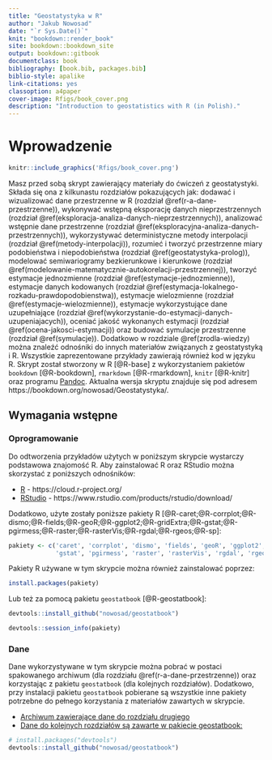 ```yaml
--- 
title: "Geostatystyka w R"
author: "Jakub Nowosad"
date: "`r Sys.Date()`"
knit: "bookdown::render_book"
site: bookdown::bookdown_site
output: bookdown::gitbook
documentclass: book
bibliography: [book.bib, packages.bib]
biblio-style: apalike
link-citations: yes
classoption: a4paper
cover-image: Rfigs/book_cover.png
description: "Introduction to geostatistics with R (in Polish)."
---
```


# Wprowadzenie

```r
knitr::include_graphics('Rfigs/book_cover.png')
```

Masz przed sobą skrypt zawierający materiały do ćwiczeń z geostatystyki. Składa się ona z kilkunastu rozdziałów pokazujących jak: dodawać i wizualizować dane przestrzenne w R (rozdział \@ref(r-a-dane-przestrzenne)), wykonywać wstępną eksporację danych nieprzestrzennych (rozdział \@ref(eksploracja-analiza-danych-nieprzestrzennych)), analizować wstępnie dane przestrzenne (rozdział \@ref(eksploracyjna-analiza-danych-przestrzennych)), wykorzystywać deterministyczne metody interpolacji (rozdział \@ref(metody-interpolacji)), rozumieć i tworzyć przestrzenne miary podobieństwa i niepodobieństwa (rozdział \@ref(geostatystyka-prolog)), modelować semiwariogramy bezkierunkowe i kierunkowe (rozdział \@ref(modelowanie-matematycznie-autokorelacji-przestrzennej)), tworzyć estymacje jednozmienne (rozdział \@ref(estymacje-jednozmienne)), estymacje danych kodowanych (rozdział \@ref(estymacja-lokalnego-rozkadu-prawdopodobienstwa)), estymacje wielozmienne (rozdział \@ref(estymacje-wielozmienne)), estymacje wykorzystujące dane uzupełniające (rozdział \@ref(wykorzystanie-do-estymacji-danych-uzupeniajacych)), oceniać jakość wykonanych estymacji (rozdział \@ref(ocena-jakosci-estymacji)) oraz budować symulacje przestrzenne (rozdział \@ref(symulacje)). Dodatkowo w rozdziale \@ref(zrodla-wiedzy) można znaleźć odnośniki do innych materiałów związanych z geostatystyką i R. Wszystkie zaprezentowane przykłady zawierają również kod w języku R. Skrypt został stworzony w R [@R-base] z wykorzystaniem pakietów `bookdown` [@R-bookdown], `rmarkdown` [@R-rmarkdown], `knitr` [@R-knitr] oraz programu [Pandoc](http://pandoc.org/). Aktualna wersja skryptu znajduje się pod adresem https://bookdown.org/nowosad/Geostatystyka/.

## Wymagania wstępne

### Oprogramowanie

Do odtworzenia przykładów użytych w poniższym skrypcie wystarczy podstawowa znajomość R. Aby zainstalować R oraz RStudio można skorzystać z poniższych odnośników:

- [R](www.r-project.org) - https://cloud.r-project.org/
- [RStudio](www.rstudio.com) - https://www.rstudio.com/products/rstudio/download/

Dodatkowo, użyte zostały poniższe pakiety R [@R-caret;@R-corrplot;@R-dismo;@R-fields;@R-geoR;@R-ggplot2;@R-gridExtra;@R-gstat;@R-pgirmess;@R-raster;@R-rasterVis;@R-rgdal;@R-rgeos;@R-sp]:

```r
pakiety <- c('caret', 'corrplot', 'dismo', 'fields', 'geoR', 'ggplot2', 'gridExtra',
             'gstat', 'pgirmess', 'raster', 'rasterVis', 'rgdal', 'rgeos', 'sp')
```

Pakiety R używane w tym skrypcie można również zainstalować poprzez:

```r
install.packages(pakiety)
```

Lub też za pomocą pakietu `geostatbook` [@R-geostatbook]:

```r
devtools::install_github("nowosad/geostatbook")
```

```r
devtools::session_info(pakiety)
```

### Dane

Dane wykorzystywane w tym skrypcie można pobrać w postaci spakowanego archiwum (dla rozdziału \@ref(r-a-dane-przestrzenne)) oraz korzystając z pakietu `geostatbook` (dla kolejnych rozdziałów). Dodatkowo, przy instalacji pakietu `geostatbook` pobierane są wszystkie inne pakiety potrzebne do pełnego korzystania z materiałów zawartych w skrypcie.

- [Archiwum zawierające dane do rozdziału drugiego](http://nowosad.github.io/geostat_book/dane.zip)
- [Dane do kolejnych rozdziałów są zawarte w pakiecie geostatbook:](https://github.com/Nowosad/geostatbook)

```r
# install.packages("devtools")
devtools::install_github("nowosad/geostatbook")
```

<script>
  (function(i,s,o,g,r,a,m){i['GoogleAnalyticsObject']=r;i[r]=i[r]||function(){
  (i[r].q=i[r].q||[]).push(arguments)},i[r].l=1*new Date();a=s.createElement(o),
  m=s.getElementsByTagName(o)[0];a.async=1;a.src=g;m.parentNode.insertBefore(a,m)
  })(window,document,'script','//www.google-analytics.com/analytics.js','ga');

  ga('create', 'UA-75924107-1', 'auto');
  ga('send', 'pageview');

</script>
